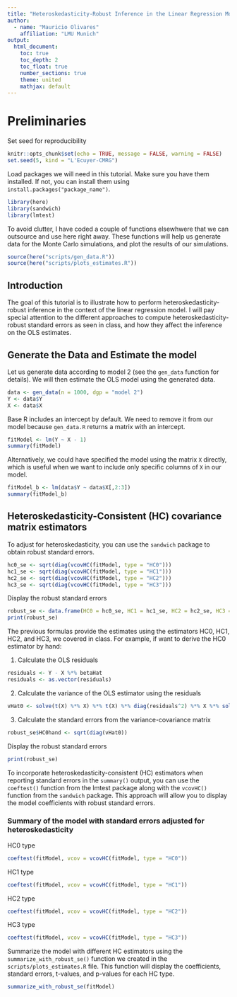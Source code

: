 ```yaml
---
title: "Heteroskedasticity-Robust Inference in the Linear Regression Model"
author:
  - name: "Mauricio Olivares"
    affiliation: "LMU Munich"
output: 
  html_document:
    toc: true
    toc_depth: 2
    toc_float: true
    number_sections: true
    theme: united
    mathjax: default
---
```


# Preliminaries

Set seed for reproducibility
```r
knitr::opts_chunk$set(echo = TRUE, message = FALSE, warning = FALSE)
set.seed(5, kind = "L'Ecuyer-CMRG")
```

Load packages we will need in this tutorial. Make sure you have them installed. If not, you can install them using `install.packages("package_name")`.
```r
library(here)
library(sandwich)
library(lmtest)
```

To avoid clutter, I have coded a couple of functions elsewhwere that we can outsource and use here right away. These functions will help us generate data for the Monte Carlo simulations, and plot the results of our simulations.
```r

source(here("scripts/gen_data.R"))
source(here("scripts/plots_estimates.R"))
```

## Introduction

The goal of this tutorial is to illustrate how to perform heteroskedasticity-robust inference in the context of the linear regression model. I will pay special attention to the different approaches to compute heteroskedasticity-robust standard errors as seen in class, and how they affect the inference on the OLS estimates.

## Generate the Data and Estimate the model

Let us generate data according to model 2 (see the `gen_data` function for details). We will then estimate the OLS model using the generated data.

```r
data <- gen_data(n = 1000, dgp = "model 2")
Y <- data$Y
X <- data$X
```

Base R includes an intercept by default. We need to remove it from our model because `gen_data.R` returns a matrix with an intercept.

```r
fitModel <- lm(Y ~ X - 1)
summary(fitModel)
```
Alternatively, we could have specified the model using the matrix `X` directly, which is useful when we want to include only specific columns of `X` in our model.
```r
fitModel_b <- lm(data$Y ~ data$X[,2:3])
summary(fitModel_b)
```

## Heteroskedasticity-Consistent (HC) covariance matrix estimators

To adjust for heteroskedasticity, you can use the `sandwich` package to obtain robust standard errors.

```r
hc0_se <- sqrt(diag(vcovHC(fitModel, type = "HC0")))
hc1_se <- sqrt(diag(vcovHC(fitModel, type = "HC1")))
hc2_se <- sqrt(diag(vcovHC(fitModel, type = "HC2")))
hc3_se <- sqrt(diag(vcovHC(fitModel, type = "HC3")))
```

Display the robust standard errors
```r
robust_se <- data.frame(HC0 = hc0_se, HC1 = hc1_se, HC2 = hc2_se, HC3 = hc3_se)
print(robust_se)
```

The previous formulas provide the estimates using the  estimators HC0, HC1, HC2, and HC3, we covered in class. For example, if want to derive the HC0 estimator by hand:

1.  Calculate the OLS residuals
```r
residuals <- Y - X %*% betaHat
residuals <- as.vector(residuals)
```
2.  Calculate the variance of the OLS estimator using the residuals
```r
vHat0 <- solve(t(X) %*% X) %*% t(X) %*% diag(residuals^2) %*% X %*% solve(t(X) %*% X)
```
3.  Calculate the standard errors from the variance-covariance matrix
```r
robust_se$HC0hand <- sqrt(diag(vHat0))
```
Display the robust standard errors

```r
print(robust_se)
```

To incorporate heteroskedasticity-consistent (HC) estimators when reporting standard errors in the `summary()` output, you can use the `coeftest()` function from the lmtest package along with the `vcovHC()` function from the `sandwich` package. This approach  will allow you to display the model coefficients with robust standard errors.

### Summary of the model with standard errors adjusted for heteroskedasticity

HC0 type
```r
coeftest(fitModel, vcov = vcovHC(fitModel, type = "HC0"))
```
HC1 type
```r
coeftest(fitModel, vcov = vcovHC(fitModel, type = "HC1"))
```
HC2 type
```r
coeftest(fitModel, vcov = vcovHC(fitModel, type = "HC2"))
```
HC3 type
```r
coeftest(fitModel, vcov = vcovHC(fitModel, type = "HC3"))
``` 

Summarize the model with different HC estimators using the `summarize_with_robust_se()` function we created in the `scripts/plots_estimates.R` file. This function will display the coefficients, standard errors, t-values, and p-values for each HC type.
```r
summarize_with_robust_se(fitModel)
```

